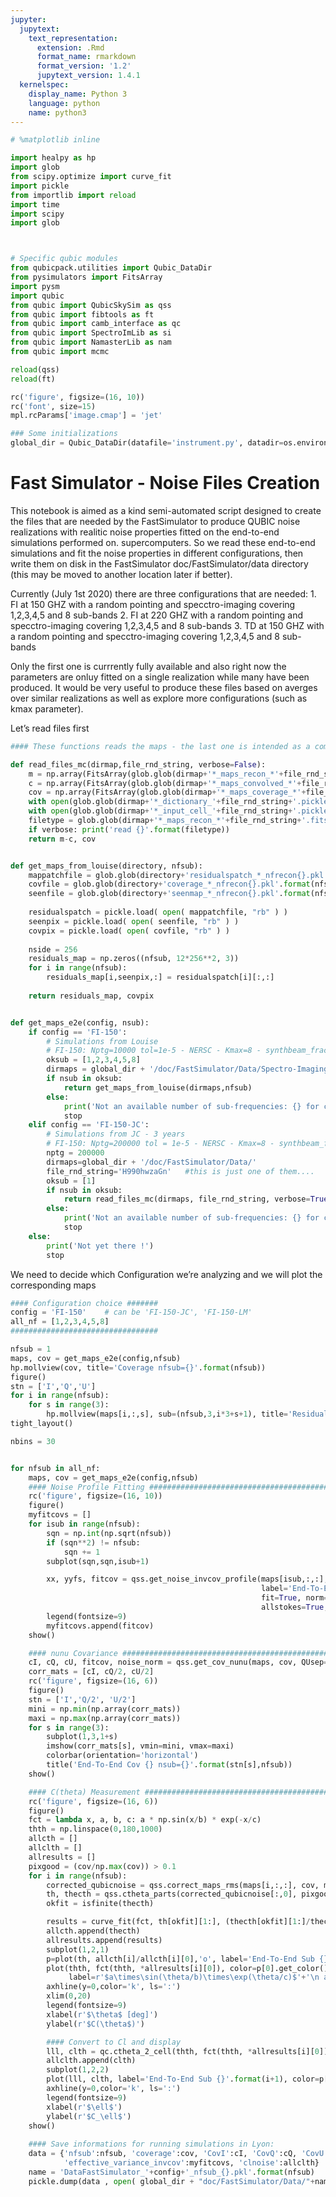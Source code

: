 ```yaml
---
jupyter:
  jupytext:
    text_representation:
      extension: .Rmd
      format_name: rmarkdown
      format_version: '1.2'
      jupytext_version: 1.4.1
  kernelspec:
    display_name: Python 3
    language: python
    name: python3
---
```


```python
# %matplotlib inline

import healpy as hp
import glob
from scipy.optimize import curve_fit
import pickle
from importlib import reload
import time
import scipy
import glob



# Specific qubic modules
from qubicpack.utilities import Qubic_DataDir
from pysimulators import FitsArray
import pysm
import qubic
from qubic import QubicSkySim as qss
from qubic import fibtools as ft
from qubic import camb_interface as qc
from qubic import SpectroImLib as si
from qubic import NamasterLib as nam
from qubic import mcmc

reload(qss)
reload(ft)

rc('figure', figsize=(16, 10))
rc('font', size=15)
mpl.rcParams['image.cmap'] = 'jet'

### Some initializations
global_dir = Qubic_DataDir(datafile='instrument.py', datadir=os.environ['QUBIC_DATADIR'])
```

# Fast Simulator - Noise Files Creation
This notebook is aimed as a kind semi-automated script designed to create the files that are needed by the FastSimulator to produce QUBIC noise realizations with realitic noise properties fitted on the end-to-end simulations performed on. supercomputers. So we read these end-to-end simulations and fit the noise properties in different configurations, then write them on disk in the FastSimulator doc/FastSimulator/data directory (this may be moved to another location later if better).

Currently (July 1st 2020) there are three configurations that are needed:
1. FI at 150 GHZ with a random pointing and specctro-imaging covering 1,2,3,4,5 and 8 sub-bands
2. FI at 220 GHZ with a random pointing and specctro-imaging covering 1,2,3,4,5 and 8 sub-bands
3. TD at 150 GHZ with a random pointing and specctro-imaging covering 1,2,3,4,5 and 8 sub-bands

Only the first one is currrently fully available and also right now the parameters are onluy fitted on a single realization while many have been produced. It would be very useful to produce these files based on averges over similar realizations as well as explore more configurations (such as kmax parameter).

Let's read files first

```python
#### These functions reads the maps - the last one is intended as a common wrapper

def read_files_mc(dirmap,file_rnd_string, verbose=False):
    m = np.array(FitsArray(glob.glob(dirmap+'*_maps_recon_*'+file_rnd_string+'.fits')[0]))
    c = np.array(FitsArray(glob.glob(dirmap+'*_maps_convolved_*'+file_rnd_string+'.fits')[0]))
    cov = np.array(FitsArray(glob.glob(dirmap+'*_maps_coverage_*'+file_rnd_string+'.fits')[0]))
    with open(glob.glob(dirmap+'*_dictionary_'+file_rnd_string+'.pickle')[0], 'rb') as handle: d = pickle.load(handle)
    with open(glob.glob(dirmap+'*_input_cell_'+file_rnd_string+'.pickle')[0], 'rb') as handle: icl = pickle.load(handle)
    filetype = glob.glob(dirmap+'*_maps_recon_*'+file_rnd_string+'.fits')[0].split('/')[-1]
    if verbose: print('read {}'.format(filetype))
    return m-c, cov


def get_maps_from_louise(directory, nfsub):
    mappatchfile = glob.glob(directory+'residualspatch_*_nfrecon{}.pkl'.format(nfsub))[0]
    covfile = glob.glob(directory+'coverage_*_nfrecon{}.pkl'.format(nfsub))[0]
    seenfile = glob.glob(directory+'seenmap_*_nfrecon{}.pkl'.format(nfsub))[0]
    
    residualspatch = pickle.load( open( mappatchfile, "rb" ) )
    seenpix = pickle.load( open( seenfile, "rb" ) )
    covpix = pickle.load( open( covfile, "rb" ) )
    
    nside = 256
    residuals_map = np.zeros((nfsub, 12*256**2, 3))
    for i in range(nfsub):
        residuals_map[i,seenpix,:] = residualspatch[i][:,:]
    
    return residuals_map, covpix


def get_maps_e2e(config, nsub):
    if config == 'FI-150':
        # Simulations from Louise
        # FI-150: Nptg=10000 tol=1e-5 - NERSC - Kmax=8 - synthbeam_frac = 0.99 - nsub = [1,2,3,4,5,8]
        oksub = [1,2,3,4,5,8]
        dirmaps = global_dir + '/doc/FastSimulator/Data/Spectro-Imaging-Louise/'
        if nsub in oksub:
            return get_maps_from_louise(dirmaps,nfsub)
        else:
            print('Not an available number of sub-frequencies: {} for config: {}'.format(nsub, config))
            stop
    elif config == 'FI-150-JC':
        # Simulations from JC - 3 years
        # FI-150: Nptg=200000 tol = 1e-5 - NERSC - Kmax=8 - synthbeam_frac = 0.99 - nsub = [1] :-(
        nptg = 200000
        dirmaps=global_dir + '/doc/FastSimulator/Data/'
        file_rnd_string='H990hwzaGn'   #this is just one of them....
        oksub = [1]
        if nsub in oksub:
            return read_files_mc(dirmaps, file_rnd_string, verbose=True)
        else:
            print('Not an available number of sub-frequencies: {} for config: {}'.format(nsub, config))
            stop
    else:
        print('Not yet there !')
        stop
```

We need to decide which Configuration we're analyzing and we will plot the corresponding maps

```python
#### Configuration choice #######
config = 'FI-150'    # can be 'FI-150-JC', 'FI-150-LM'
all_nf = [1,2,3,4,5,8]
#################################

nfsub = 1
maps, cov = get_maps_e2e(config,nfsub)
hp.mollview(cov, title='Coverage nfsub={}'.format(nfsub))
figure()
stn = ['I','Q','U']
for i in range(nfsub):
    for s in range(3):
        hp.mollview(maps[i,:,s], sub=(nfsub,3,i*3+s+1), title='Residuals {} {}/{}'.format(stn[s],i+1,nfsub))
tight_layout()


```

```python
nbins = 30


for nfsub in all_nf:
    maps, cov = get_maps_e2e(config,nfsub)
    #### Noise Profile Fitting ###########################################################################
    rc('figure', figsize=(16, 10))
    figure()
    myfitcovs = []
    for isub in range(nfsub):
        sqn = np.int(np.sqrt(nfsub))
        if (sqn**2) != nfsub:
            sqn += 1
        subplot(sqn,sqn,isub+1)

        xx, yyfs, fitcov = qss.get_noise_invcov_profile(maps[isub,:,:], cov, QUsep=True, nbins=nbins,
                                                        label='End-To-End sub={}/{}'.format(isub+1,nfsub), 
                                                        fit=True, norm=False,
                                                        allstokes=True, doplot=True)
        legend(fontsize=9)
        myfitcovs.append(fitcov)
    show()

    #### nunu Covariance #################################################################################
    cI, cQ, cU, fitcov, noise_norm = qss.get_cov_nunu(maps, cov, QUsep=True)
    corr_mats = [cI, cQ/2, cU/2]
    rc('figure', figsize=(16, 6))
    figure()
    stn = ['I','Q/2', 'U/2']
    mini = np.min(np.array(corr_mats))
    maxi = np.max(np.array(corr_mats))
    for s in range(3):
        subplot(1,3,1+s)
        imshow(corr_mats[s], vmin=mini, vmax=maxi)
        colorbar(orientation='horizontal')
        title('End-To-End Cov {} nsub={}'.format(stn[s],nfsub))
    show()

    #### C(theta) Measurement ############################################################################
    rc('figure', figsize=(16, 6))
    figure()
    fct = lambda x, a, b, c: a * np.sin(x/b) * exp(-x/c)
    thth = np.linspace(0,180,1000)
    allcth = []
    allclth = []
    allresults = []
    pixgood = (cov/np.max(cov)) > 0.1 
    for i in range(nfsub):
        corrected_qubicnoise = qss.correct_maps_rms(maps[i,:,:], cov, myfitcovs[i])
        th, thecth = qss.ctheta_parts(corrected_qubicnoise[:,0], pixgood, 0, 20, 20, nsplit=5, degrade_init=128, verbose=False)
        okfit = isfinite(thecth)

        results = curve_fit(fct, th[okfit][1:], (thecth[okfit][1:]/thecth[0]),maxfev=100000, ftol=1e-7, p0=[0,1,1])
        allcth.append(thecth)
        allresults.append(results)
        subplot(1,2,1)
        p=plot(th, allcth[i]/allcth[i][0],'o', label='End-To-End Sub {}'.format(i+1))
        plot(thth, fct(thth, *allresults[i][0]), color=p[0].get_color(),
             label=r'$a\times\sin(\theta/b)\times\exp(\theta/c)$'+'\n a={0:4.2f} b={1:4.2f} c={2:4.2f}'.format(*allresults[i][0]))
        axhline(y=0,color='k', ls=':')
        xlim(0,20)
        legend(fontsize=9)
        xlabel(r'$\theta$ [deg]')
        ylabel(r'$C(\theta$)')

        #### Convert to Cl and display
        lll, clth = qc.ctheta_2_cell(thth, fct(thth, *allresults[i][0]), lmax=1024)
        allclth.append(clth)
        subplot(1,2,2)
        plot(lll, clth, label='End-To-End Sub {}'.format(i+1), color=p[0].get_color())
        axhline(y=0,color='k', ls=':')
        legend(fontsize=9)
        xlabel(r'$\ell$')
        ylabel(r'$C_\ell$')
    show()    
    
    #### Save informations for running simulations in Lyon:
    data = {'nfsub':nfsub, 'coverage':cov, 'CovI':cI, 'CovQ':cQ, 'CovU':cU, 'signoise':signoise,
            'effective_variance_invcov':myfitcovs, 'clnoise':allclth}
    name = 'DataFastSimulator_'+config+'_nfsub_{}.pkl'.format(nfsub)
    pickle.dump(data , open( global_dir + "doc/FastSimulator/Data/"+name, "wb" ) )



 

```

```python

```

